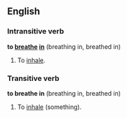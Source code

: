 ==English==
===Intransitive verb===
'''to [[breathe]] [[in]]''' (breathing in, breathed in)

#To [[inhale]].

===Transitive verb===
'''to breathe in''' (breathing in, breathed in)

#To [[inhale]] (something).